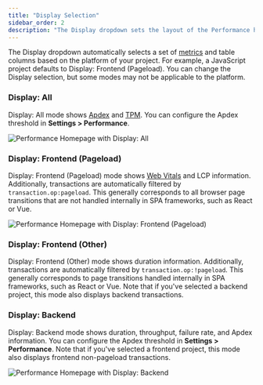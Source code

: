 ```yaml
---
title: "Display Selection"
sidebar_order: 2
description: "The Display dropdown sets the layout of the Performance homepage."
---
```


The Display dropdown automatically selects a set of [metrics](../metrics/) and table columns based on the platform of your project. For example, a JavaScript project defaults to Display: Frontend (Pageload). You can change the Display selection, but some modes may not be applicable to the platform.

### Display: All

Display: All mode shows [Apdex](../metrics/#apdex) and [TPM](../metrics/#throughput-total-tpm-tps). You can configure the Apdex threshold in **Settings > Performance**.

![Performance Homepage with Display: All](00_performance_landing.png)

### Display: Frontend (Pageload)

Display: Frontend (Pageload) mode shows [Web Vitals](../web-vitals/) and LCP information. Additionally, transactions are automatically filtered by `transaction.op:pageload`. This generally corresponds to all browser page transitions that are not handled internally in SPA frameworks, such as React or Vue.

![Performance Homepage with Display: Frontend (Pageload)](01_performance_landing.png)

### Display: Frontend (Other)

Display: Frontend (Other) mode shows duration information. Additionally, transactions are automatically filtered by `transaction.op:!pageload`. This generally corresponds to page transitions handled internally in SPA frameworks, such as React or Vue. Note that if you've selected a backend project, this mode also displays backend transactions.

### Display: Backend

Display: Backend mode shows duration, throughput, failure rate, and Apdex information. You can configure the Apdex threshold in **Settings > Performance**. Note that if you've selected a frontend project, this mode also displays frontend non-pageload transactions.

![Performance Homepage with Display: Backend](02_performance_landing.png)
